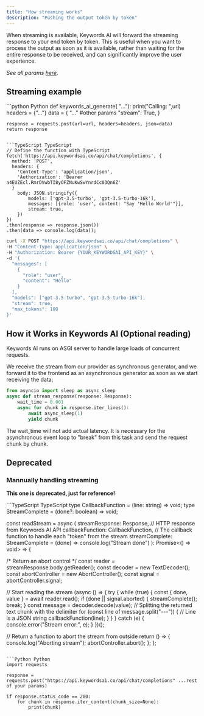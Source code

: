 ```yaml
---
title: "How streaming works"
description: "Pushing the output token by token"
---
```


When streaming is available, Keywords AI will forward the streaming response to your end token by token. This is useful when you want to process the output as soon as it is available, rather than waiting for the entire response to be received, and can significantly improve the user experience.

_See all params [here](/api-endpoints/proxy-endpoints/chat-completions)._
## Streaming example
<CodeGroup>
```python Python
def  keywords_ai_generate( "..."):
    print("Calling: ",url)
    headers = {"..."}
    data = {
        "..." #other params
        "stream": True,
    }
        
    response = requests.post(url=url, headers=headers, json=data)
    return response
```

```TypeScript TypeScript
// Define the function with TypeScript
fetch('https://api.keywordsai.co/api/chat/completions', {
  method: 'POST',
  headers: {
    'Content-Type': 'application/json',
    'Authorization': 'Bearer a4EUZEcl.RmrDVwbTI8yOFZNuKwSwYnrdCc03Qn6Z'
  }
    body: JSON.stringify({
        models: ['gpt-3.5-turbo', 'gpt-3.5-turbo-16k'],
        messages: [{role: 'user', content: "Say 'Hello World'"}],
        stream: true,
    })
})
.then(response => response.json())
.then(data => console.log(data));
```

```bash cURL
curl -X POST "https://api.keywordsai.co/api/chat/completions" \
-H "Content-Type: application/json" \
-H "Authorization: Bearer {YOUR_KEYWORDSAI_API_KEY}" \
-d '{
  "messages": [
    {
      "role": "user",
      "content": "Hello"
    }
  ],
  "models": ["gpt-3.5-turbo", "gpt-3.5-turbo-16k"],
  "stream": true,
  "max_tokens": 100
}'
```

</CodeGroup>

## How it Works in Keywords AI (Optional reading)
Keywords AI runs on ASGI server to handle large loads of concurrent requests.

We receive the stream from our provider as synchronous generator, and we forward it to the frontend as an asynchronous generator as soon as we start receiving the data:

```python
from asyncio import sleep as async_sleep
async def stream_response(response: Response):
    wait_time = 0.001
    async for chunk in response.iter_lines():
        await async_sleep(1)
        yield chunk
```

The wait_time will not add actual latency. It is necessary for the asynchronous event loop to "break" from this task and send the request chunk by chunk.

## Deprecated
### Mannually handling streaming
**This one is deprecated, just for reference!**

<CodeGroup>
```TypeScript TypeScript
type CallbackFunction = (line: string) => void;
type StreamComplete = (done?: boolean) => void;

const readStream = async (
  streamResponse: Response, // HTTP response from Keywords AI API
  callbackFunction: CallbackFunction, // The callback function to handle each "token" from the stream
  streamComplete: StreamComplete = (done) => console.log("Stream done")
): Promise<() => void> => {

  /* Return an abort control */
  const reader = streamResponse.body.getReader();
  const decoder = new TextDecoder();
  const abortController = new AbortController();
  const signal = abortController.signal;

  // Start reading the stream
  (async () => {
    try {
      while (true) {
        const { done, value } = await reader.read();
        if (done || signal.aborted) {
          streamComplete();
          break;
        }
        const message = decoder.decode(value);
        // Splitting the returned text chunk with the delimiter
        for (const line of message.split("---")) {
          // Line is a JSON string
          callbackFunction(line);
        }
      }
    } catch (e) {
      console.error("Stream error:", e);
    }
  })();

  // Return a function to abort the stream from outside
  return () => {
    console.log("Aborting stream");
    abortController.abort();
  };
};
```

```Python Python
import requests

response = requests.post("https://api.keywordsai.co/api/chat/completions" ...rest of your params)

if response.status_code == 200:
    for chunk in response.iter_content(chunk_size=None):
        print(chunk)
```
</CodeGroup>